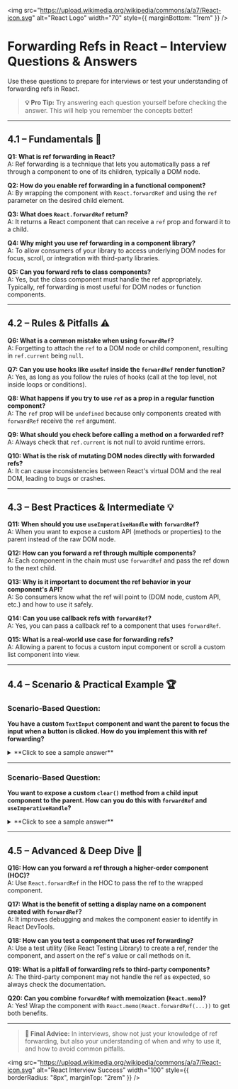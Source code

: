 
<img
  src="https://upload.wikimedia.org/wikipedia/commons/a/a7/React-icon.svg"
  alt="React Logo"
  width="70"
  style={{ marginBottom: "1rem" }}
/>

# Forwarding Refs in React – Interview Questions & Answers

Use these questions to prepare for interviews or test your understanding of forwarding refs in React.

> **💡 Pro Tip:** Try answering each question yourself before checking the answer. This will help you remember the concepts better!

---

## 4.1 – Fundamentals 🧩

<div style={{ background: 'rgba(0, 100, 200, 0.10)', padding: '15px', borderRadius: '5px', marginBottom: '20px', border: '1px solid rgba(0, 100, 200, 0.15)', color: 'inherit' }}>

**Q1: What is ref forwarding in React?**  
A: Ref forwarding is a technique that lets you automatically pass a ref through a component to one of its children, typically a DOM node.

**Q2: How do you enable ref forwarding in a functional component?**  
A: By wrapping the component with `React.forwardRef` and using the `ref` parameter on the desired child element.

**Q3: What does `React.forwardRef` return?**  
A: It returns a React component that can receive a `ref` prop and forward it to a child.

**Q4: Why might you use ref forwarding in a component library?**  
A: To allow consumers of your library to access underlying DOM nodes for focus, scroll, or integration with third-party libraries.

**Q5: Can you forward refs to class components?**  
A: Yes, but the class component must handle the ref appropriately. Typically, ref forwarding is most useful for DOM nodes or function components.

</div>

---

## 4.2 – Rules & Pitfalls ⚠️

<div style={{ background: 'rgba(230, 150, 70, 0.10)', padding: '15px', borderRadius: '5px', marginBottom: '20px', border: '1px solid rgba(230, 150, 70, 0.15)', color: 'inherit' }}>

**Q6: What is a common mistake when using `forwardRef`?**  
A: Forgetting to attach the `ref` to a DOM node or child component, resulting in `ref.current` being `null`.

**Q7: Can you use hooks like `useRef` inside the `forwardRef` render function?**  
A: Yes, as long as you follow the rules of hooks (call at the top level, not inside loops or conditions).

**Q8: What happens if you try to use `ref` as a prop in a regular function component?**  
A: The `ref` prop will be `undefined` because only components created with `forwardRef` receive the `ref` argument.

**Q9: What should you check before calling a method on a forwarded ref?**  
A: Always check that `ref.current` is not null to avoid runtime errors.

**Q10: What is the risk of mutating DOM nodes directly with forwarded refs?**  
A: It can cause inconsistencies between React's virtual DOM and the real DOM, leading to bugs or crashes.

</div>

---

## 4.3 – Best Practices & Intermediate 💡

<div style={{ background: 'rgba(200, 200, 100, 0.10)', padding: '15px', borderRadius: '5px', marginBottom: '20px', border: '1px solid rgba(200, 200, 100, 0.15)', color: 'inherit' }}>

**Q11: When should you use `useImperativeHandle` with `forwardRef`?**  
A: When you want to expose a custom API (methods or properties) to the parent instead of the raw DOM node.

**Q12: How can you forward a ref through multiple components?**  
A: Each component in the chain must use `forwardRef` and pass the ref down to the next child.

**Q13: Why is it important to document the ref behavior in your component's API?**  
A: So consumers know what the ref will point to (DOM node, custom API, etc.) and how to use it safely.

**Q14: Can you use callback refs with `forwardRef`?**  
A: Yes, you can pass a callback ref to a component that uses `forwardRef`.

**Q15: What is a real-world use case for forwarding refs?**  
A: Allowing a parent to focus a custom input component or scroll a custom list component into view.

</div>

---

## 4.4 – Scenario & Practical Example 🏆

<div style={{ background: 'rgba(20, 120, 220, 0.10)', padding: '20px', borderRadius: '5px', marginBottom: '20px', border: '1px solid rgba(20, 120, 220, 0.15)', color: 'inherit' }}>

### Scenario-Based Question:

**You have a custom `TextInput` component and want the parent to focus the input when a button is clicked. How do you implement this with ref forwarding?**

<details>
<summary>**Click to see a sample answer**</summary>

**Sample Answer:**  
Use `React.forwardRef` in `TextInput` and attach the ref to the `<input>`. In the parent, use `useRef` and call `ref.current.focus()` on button click.

```jsx
const TextInput = React.forwardRef((props, ref) => <input ref={ref} {...props} />);

function Parent() {
  const inputRef = React.useRef(null);
  return (
    <>
      <TextInput ref={inputRef} />
      <button onClick={() => inputRef.current?.focus()}>Focus</button>
    </>
  );
}
```

</details>

---

### Scenario-Based Question:

**You want to expose a custom `clear()` method from a child input component to the parent. How can you do this with `forwardRef` and `useImperativeHandle`?**

<details>
<summary>**Click to see a sample answer**</summary>

**Sample Answer:**  
Use `useImperativeHandle` inside the child to expose a custom API.

```jsx
const CustomInput = React.forwardRef((props, ref) => {
  const inputRef = React.useRef(null);
  React.useImperativeHandle(ref, () => ({
    clear: () => { inputRef.current.value = ""; },
    focus: () => { inputRef.current.focus(); }
  }));
  return <input ref={inputRef} {...props} />;
});

function Parent() {
  const customInputRef = React.useRef(null);
  return (
    <>
      <CustomInput ref={customInputRef} />
      <button onClick={() => customInputRef.current?.clear()}>Clear</button>
      <button onClick={() => customInputRef.current?.focus()}>Focus</button>
    </>
  );
}
```

</details>

</div>

---

## 4.5 – Advanced & Deep Dive 🚀

<div style={{ background: 'rgba(100, 200, 100, 0.10)', padding: '15px', borderRadius: '5px', marginBottom: '20px', border: '1px solid rgba(100, 200, 100, 0.15)', color: 'inherit' }}>

**Q16: How can you forward a ref through a higher-order component (HOC)?**  
A: Use `React.forwardRef` in the HOC to pass the ref to the wrapped component.

**Q17: What is the benefit of setting a display name on a component created with `forwardRef`?**  
A: It improves debugging and makes the component easier to identify in React DevTools.

**Q18: How can you test a component that uses ref forwarding?**  
A: Use a test utility (like React Testing Library) to create a ref, render the component, and assert on the ref's value or call methods on it.

**Q19: What is a pitfall of forwarding refs to third-party components?**  
A: The third-party component may not handle the ref as expected, so always check the documentation.

**Q20: Can you combine `forwardRef` with memoization (`React.memo`)?**  
A: Yes! Wrap the component with `React.memo(React.forwardRef(...))` to get both benefits.

</div>

---

> **🚀 Final Advice:** In interviews, show not just your knowledge of ref forwarding, but also your understanding of when and why to use it, and how to avoid common pitfalls.

<img
  src="https://upload.wikimedia.org/wikipedia/commons/a/a7/React-icon.svg"
  alt="React Interview Success"
  width="100"
  style={{ borderRadius: "8px", marginTop: "2rem" }}
/>
